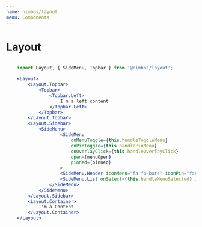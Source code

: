 ```yaml
---
name: nimbos/layout
menu: Components
---
```



# **Layout**




<PropsTable of={Layout} />

```jsx

    import Layout, { SideMenu, Topbar } from '@nimbos/layout';

    <Layout>
        <Layout.Topbar>
            <Topbar>
                <Topbar.Left> 
                    I`m a left content
                </Topbar.Left>
            </Topbar>
        </Layout.Topbar>
        <Layout.Sidebar>
            <SideMenu>
                    <SideMenu 
                        onMenuToggle={this.handleToggleMenu}
                        onPinToggle={this.handlePinMenu}
                        onOverlayClick={this.handleOverlayClick}
                        open={menuOpen}
                        pinned={pinned}
                    >
					<SideMenu.Header iconMenu="fa fa-bars" iconPin="fas fa-thumbtack" />
					<SideMenu.List onSelect={this.handleMenuSelected} items={menuItems} />
				</SideMenu>
            </SideMenu>
        </Layout.Sidebar>
        <Layout.Container>
            I'm a Content
        </Layout.Container>
    </Layout>
```